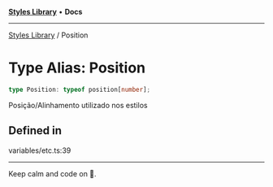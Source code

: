 
<Meta title="Libs/Styles/type-aliases/Position" />



[**Styles Library**](/?path=/docs/libs-styles-overview--page) • **Docs**

***

[Styles Library](/?path=/docs/libs-styles-overview--page) / Position

# Type Alias: Position

```ts
type Position: typeof position[number];
```

Posição/Alinhamento utilizado nos estilos

## Defined in

variables/etc.ts:39


***

Keep calm and code on 🤘.